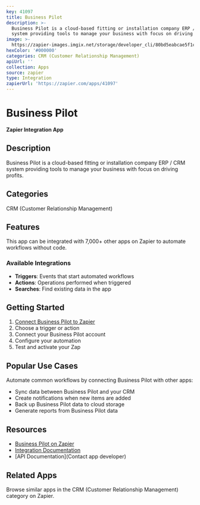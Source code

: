 ```yaml
---
key: 41097
title: Business Pilot
description: >-
  Business Pilot is a cloud-based fitting or installation company ERP / CRM
  system providing tools to manage your business with focus on driving profits.
image: >-
  https://zapier-images.imgix.net/storage/developer_cli/80bd5eabcae5f1cecf8f96af2616ac79.png?auto=format%2Ccompress&ixlib=python-3.0.0&q=50
hexColor: '#000000'
categories: CRM (Customer Relationship Management)
apiUrl: ''
collection: Apps
source: zapier
type: Integration
zapierUrl: 'https://zapier.com/apps/41097'
---
```

# Business Pilot

**Zapier Integration App**

## Description

Business Pilot is a cloud-based fitting or installation company ERP / CRM system providing tools to manage your business with focus on driving profits.

## Categories

CRM (Customer Relationship Management)

## Features

This app can be integrated with 7,000+ other apps on Zapier to automate workflows without code.

### Available Integrations

- **Triggers**: Events that start automated workflows
- **Actions**: Operations performed when triggered
- **Searches**: Find existing data in the app

## Getting Started

1. [Connect Business Pilot to Zapier](https://zapier.com/apps/41097)
2. Choose a trigger or action
3. Connect your Business Pilot account
4. Configure your automation
5. Test and activate your Zap

## Popular Use Cases

Automate common workflows by connecting Business Pilot with other apps:

- Sync data between Business Pilot and your CRM
- Create notifications when new items are added
- Back up Business Pilot data to cloud storage
- Generate reports from Business Pilot data

## Resources

- [Business Pilot on Zapier](https://zapier.com/apps/41097)
- [Integration Documentation](https://zapier.com/apps/41097/integrations)
- [API Documentation](Contact app developer)

## Related Apps

Browse similar apps in the CRM (Customer Relationship Management) category on Zapier.

